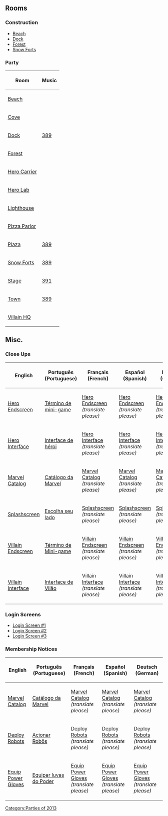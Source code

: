 {{CPW|Marvel Super Hero Takeover 2013|Marvel Batalha de Super-Heróis 2013}}

==Rooms==
===Construction===
*[[Media:RoomsBeach-MarvelSuperHeroTakeover2013Construction.swf|Beach]]
*[[Media:RoomsDock-MarvelSuperHeroTakeover2013Construction.swf|Dock]]
*[[Media:RoomsForest-MarvelSuperHeroTakeover2013Construction.swf|Forest]]
*[[Media:RoomsForts-MarvelSuperHeroTakeover2013Construction.swf|Snow Forts]]
===Party===
{|class="wikitable" border="1"
!Room
!Music
|-
|[[Media:RoomsBeach-Marvel2013.swf|Beach]]||
|-
|[[Media:RoomsCove-Marvel2013.swf|Cove]]||
|-
|[[Media:RoomsDock-Marvel2013.swf|Dock]]||[[Media:Music388.swf|389]]
|-
|[[Media:RoomsForest-Marvel2013.swf|Forest]]||
|-
|[[Media:RoomsParty1-Marvel2013.swf|Hero Carrier]]||
|-
|[[Media:RoomsParty2-Marvel2013.swf|Hero Lab]]||
|-
|[[Media:RoomsLight-Marvel2013.swf|Lighthouse]]||
|-
|[[Media:RoomsPizza-Marvel2013.swf|Pizza Parlor]]||
|-
|[[Media:RoomsPlaza-Marvel2013.swf|Plaza]]||[[Media:Music388.swf|389]]
|-
|[[Media:RoomsForts-Marvel2013.swf|Snow Forts]]||[[Media:Music388.swf|389]]
|-
|[[Media:RoomsStage-Marvel2013.swf|Stage]]||[[Media:Music391.swf|391]]
|-
|[[Media:RoomsTown-Marvel2013.swf|Town]]||[[Media:Music388.swf|389]]
|-
|[[Media:RoomsParty3-Marvel2013.swf|Villain HQ]]||
|}

==Misc.==
===Close Ups===
{|class="wikitable" border="1"
!English
!Português (Portuguese)
!Français (French)
!Español (Spanish)
!Deutsch (German)
|-
|[[Media:ENCloseUpsHeroEndscreen.swf|Hero Endscreen]]||[[Media:PTCloseUpsHeroEndscreen.swf|Término de mini-game]]||[[Media:FRCloseUpsHeroEndscreen.swf|Hero Endscreen]] ''(translate please)''||[[Media:ESCloseUpsHeroEndscreen.swf|Hero Endscreen]] ''(translate please)''||[[Media:DECloseUpsHeroEndscreen.swf|Hero Endscreen]] ''(translate please)''
|-
|[[Media:ENCloseUpsHeroInterface.swf|Hero Interface]]||[[Media:PTCloseUpsHeroInterface.swf|Interface de héroi]]||[[Media:FRCloseUpsHeroInterface.swf|Hero Interface]] ''(translate please)''||[[Media:ESCloseUpsHeroInterface.swf|Hero Interface]] ''(translate please)''||[[Media:DECloseUpsHeroInterface.swf|Hero Interface]] ''(translate please)''
|-
|[[Media:ENCataloguesParty-Marvel2013.swf|Marvel Catalog]]||[[Media:PTCataloguesParty-Marvel2013.swf|Catálogo da Marvel]]||[[Media:FRCataloguesParty-Marvel2013.swf|Marvel Catalog]] ''(translate please)''||[[Media:ESCataloguesParty-Marvel2013.swf|Marvel Catalog]] ''(translate please)''||[[Media:DECataloguesParty-Marvel2013.swf|Marvel Catalog]] ''(translate please)''
|-
|[[Media:ENCloseUpsSplashscreen.swf|Splashscreen]]||[[Media:PTCloseUpsSplashscreen.swf|Escolha seu lado]]||[[Media:FRCloseUpsSplashscreen.swf|Splashscreen]] ''(translate please)''||[[Media:ESCloseUpsSplashscreen.swf|Splashscreen]] ''(translate please)''||[[Media:DECloseUpsSplashscreen.swf|Splashscreen]] ''(translate please)''
|-
|[[Media:ENCloseUpsVillainEndscreen.swf|Villain Endscreen]]||[[Media:PTCloseUpsVillainEndscreen.swf|Término de Mini-game]]||[[Media:FRCloseUpsVillainEndscreen.swf|Villain Endscreen]] ''(translate please)''||[[Media:ESCloseUpsVillainEndscreen.swf|Villain Endscreen]] ''(translate please)''||[[Media:DECloseUpsVillainEndscreen.swf|Villain Endscreen]] ''(translate please)''
|-
|[[Media:ENCloseUpsVillainInterface.swf|Villain Interface]]||[[Media:PTCloseUpsVillainInterface.swf|Interface de Vilão]]||[[Media:FRCloseUpsVillainInterface.swf|Villain Interface]] ''(translate please)''||[[Media:ESCloseUpsVillainInterface.swf|Villain Interface]] ''(translate please)''||[[Media:DECloseUpsVillainInterface.swf|Villain Interface]] ''(translate please)''
|}

===Login Screens===
*[[Media:ENMarvelSuperHeroTakeover2013LoginScreen1.swf|Login Screen #1]]
*[[Media:ENMarvelSuperHeroTakeover2013LoginScreen2.swf|Login Screen #2]]
*[[Media:ENMarvelSuperHeroTakeover2013LoginScreen3.swf|Login Screen #3]]

===Membership Notices===
{|class="wikitable" border="1"
!English
!Português (Portuguese)
!Français (French)
!Español (Spanish)
!Deutsch (German)
|-
|[[Media:ENMembershipParty1-Marvel2013.swf|Marvel Catalog]]||[[Media:PTMembershipParty1-Marvel2013.swf|Catálogo da Marvel]]||[[Media:FRMembershipParty1-Marvel2013.swf|Marvel Catalog]] ''(translate please)''||[[Media:ESMembershipParty1-Marvel2013.swf|Marvel Catalog]] ''(translate please)''||[[Media:DEMembershipParty1-Marvel2013.swf|Marvel Catalog]] ''(translate please)''
|-
|[[Media:ENMembershipParty2-Marvel2013.swf|Deploy Robots]]||[[Media:PTMembershipParty2-Marvel2013.swf|Acionar Robôs]]||[[Media:FRMembershipParty2-Marvel2013.swf|Deploy Robots]] ''(translate please)''||[[Media:ESMembershipParty2-Marvel2013.swf|Deploy Robots]] ''(translate please)''||[[Media:DEMembershipParty2-Marvel2013.swf|Deploy Robots]] ''(translate please)''
|-
|[[Media:ENMembershipParty3-Marvel2013.swf|Equip Power Gloves]]||[[Media:PTMembershipParty3-Marvel2013.swf|Equipar luvas do Poder]]||[[Media:FRMembershipParty3-Marvel2013.swf|Equip Power Gloves]] ''(translate please)''||[[Media:ESMembershipParty3-Marvel2013.swf|Equip Power Gloves]] ''(translate please)''||[[Media:DEMembershipParty3-Marvel2013.swf|Equip Power Gloves]] ''(translate please)''
|}
{{Parties}}

[[Category:Parties of 2013]]